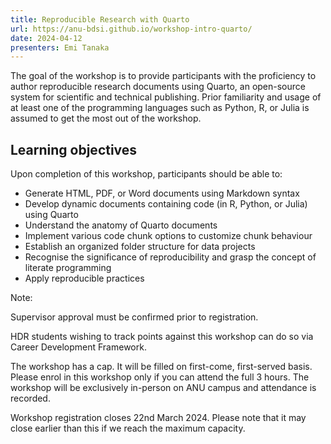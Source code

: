 ```yaml
---
title: Reproducible Research with Quarto
url: https://anu-bdsi.github.io/workshop-intro-quarto/
date: 2024-04-12
presenters: Emi Tanaka
---
```


The goal of the workshop is to provide participants with the proficiency to author reproducible research documents using Quarto, an open-source system for scientific and technical publishing. Prior familiarity and usage of at least one of the programming languages such as Python, R, or Julia is assumed to get the most out of the workshop. 

## Learning objectives 

Upon completion of this workshop, participants should be able to: 

- Generate HTML, PDF, or Word documents using Markdown syntax 
- Develop dynamic documents containing code (in R, Python, or Julia) using Quarto 
- Understand the anatomy of Quarto documents 
- Implement various code chunk options to customize chunk behaviour 
- Establish an organized folder structure for data projects 
- Recognise the significance of reproducibility and grasp the concept of literate programming 
- Apply reproducible practices 

Note:

Supervisor approval must be confirmed prior to registration. 

HDR students wishing to track points against this workshop can do so via Career Development Framework. 

The workshop has a cap. It will be filled on first-come, first-served basis. Please enrol in this workshop only if you can attend the full 3 hours. The workshop will be exclusively in-person on ANU campus and attendance is recorded. 

 Workshop registration closes 22nd March 2024. Please note that it may close earlier than this if we reach the maximum capacity.